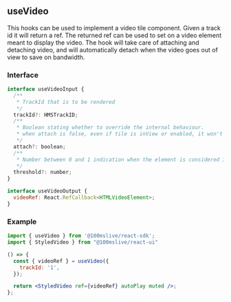 ## useVideo

This hooks can be used to implement a video tile component. Given a track id it will return a ref.
The returned ref can be used to set on a video element meant to display the video.
The hook will take care of attaching and detaching video, and will automatically detach when the video
goes out of view to save on bandwidth.


### Interface

```jsx
interface useVideoInput {
  /**
   * TrackId that is to be rendered
   */
  trackId?: HMSTrackID;
  /**
   * Boolean stating whether to override the internal behaviour.
   * when attach is false, even if tile is inView or enabled, it won't be rendered
   */
  attach?: boolean;
  /**
   * Number between 0 and 1 indication when the element is considered inView
   */
  threshold?: number;
}
```

```jsx
interface useVideoOutput {
  videoRef: React.RefCallback<HTMLVideoElement>;
}
```

### Example

<Story id="rendering-video-video-component--video-example" />

```jsx
import { useVideo } from '@100mslive/react-sdk';
import { StyledVideo } from "@100mslive/react-ui"

() => {
  const { videoRef } = useVideo({
    trackId: '1',
  });

  return <StyledVideo ref={videoRef} autoPlay muted />;
};
```